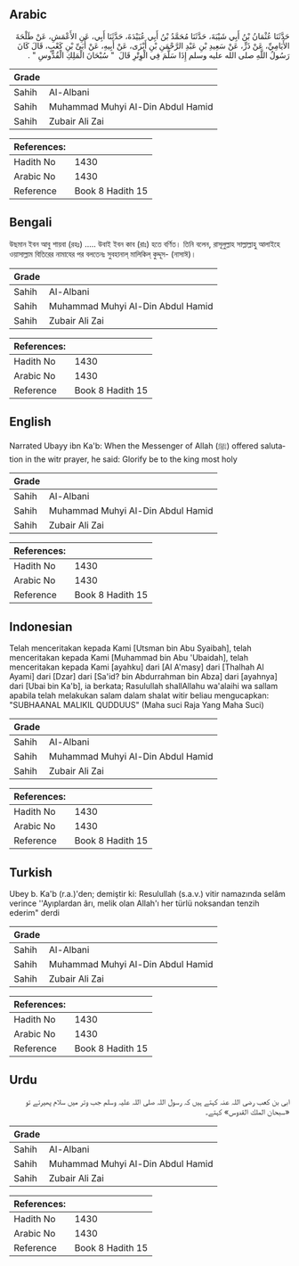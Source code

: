 ## Arabic


<div dir="rtl" lang="ar" style={{fontSize:'larger',backgroundColor:'#f8f9fa',padding:20}}>
حَدَّثَنَا عُثْمَانُ بْنُ أَبِي شَيْبَةَ، حَدَّثَنَا مُحَمَّدُ بْنُ أَبِي عُبَيْدَةَ، حَدَّثَنَا أَبِي، عَنِ الأَعْمَشِ، عَنْ طَلْحَةَ الأَيَامِيِّ، عَنْ ذَرٍّ، عَنْ سَعِيدِ بْنِ عَبْدِ الرَّحْمَنِ بْنِ أَبْزَى، عَنْ أَبِيهِ، عَنْ أُبَىِّ بْنِ كَعْبٍ، قَالَ كَانَ رَسُولُ اللَّهِ صلى الله عليه وسلم إِذَا سَلَّمَ فِي الْوِتْرِ قَالَ ‏ "‏ سُبْحَانَ الْمَلِكِ الْقُدُّوسِ ‏"‏ ‏.‏
</div>
<div style={{backgroundColor:'#f8f9fa',padding:20, marginBottom: 10}}><table> <thead> <tr> <th>Grade</th> <th></th> </tr> </thead> <tbody> <tr><td>Sahih</td><td>Al-Albani</td></tr><tr><td>Sahih</td><td>Muhammad Muhyi Al-Din Abdul Hamid</td></tr><tr><td>Sahih</td><td>Zubair Ali Zai</td></tr></tbody></table><table> <thead> <tr> <th>References:</th> <th></th> </tr> </thead> <tbody><tr><td>Hadith No</td><td>1430</td></tr><tr><td>Arabic No</td><td>1430</td></tr><tr><td>Reference</td><td>Book 8 Hadith 15</td></tr></tbody></table></div>

## Bengali


<div dir="ltr" lang="bn" style={{fontSize:'larger',backgroundColor:'#f8f9fa',padding:20}}>
উছমান ইবন আবু শায়বা (রহঃ) ..... উবাই ইবন কাব (রাঃ) হতে বর্ণিত। তিনি বলেন, রাসূলুল্লাহ সাল্লাল্লাহু আলাইহে ওয়াসাল্লাম বিতিরের নামাযের পর বলতেনঃ সুবহানাল্ মালিকিল্ কুদ্দূস- (নাসাঈ)।
</div>
<div style={{backgroundColor:'#f8f9fa',padding:20, marginBottom: 10}}><table> <thead> <tr> <th>Grade</th> <th></th> </tr> </thead> <tbody> <tr><td>Sahih</td><td>Al-Albani</td></tr><tr><td>Sahih</td><td>Muhammad Muhyi Al-Din Abdul Hamid</td></tr><tr><td>Sahih</td><td>Zubair Ali Zai</td></tr></tbody></table><table> <thead> <tr> <th>References:</th> <th></th> </tr> </thead> <tbody><tr><td>Hadith No</td><td>1430</td></tr><tr><td>Arabic No</td><td>1430</td></tr><tr><td>Reference</td><td>Book 8 Hadith 15</td></tr></tbody></table></div>

## English


<div dir="ltr" lang="en" style={{fontSize:'larger',backgroundColor:'#f8f9fa',padding:20}}>
Narrated Ubayy ibn Ka'b: When the Messenger of Allah (ﷺ) offered salutation in the witr prayer, he said: Glorify be to the king most holy
</div>
<div style={{backgroundColor:'#f8f9fa',padding:20, marginBottom: 10}}><table> <thead> <tr> <th>Grade</th> <th></th> </tr> </thead> <tbody> <tr><td>Sahih</td><td>Al-Albani</td></tr><tr><td>Sahih</td><td>Muhammad Muhyi Al-Din Abdul Hamid</td></tr><tr><td>Sahih</td><td>Zubair Ali Zai</td></tr></tbody></table><table> <thead> <tr> <th>References:</th> <th></th> </tr> </thead> <tbody><tr><td>Hadith No</td><td>1430</td></tr><tr><td>Arabic No</td><td>1430</td></tr><tr><td>Reference</td><td>Book 8 Hadith 15</td></tr></tbody></table></div>

## Indonesian


<div dir="ltr" lang="id" style={{fontSize:'larger',backgroundColor:'#f8f9fa',padding:20}}>
Telah menceritakan kepada Kami [Utsman bin Abu Syaibah], telah menceritakan kepada Kami [Muhammad bin Abu 'Ubaidah], telah menceritakan kepada Kami [ayahku] dari [Al A'masy] dari [Thalhah Al Ayami] dari [Dzar] dari [Sa'id? bin Abdurrahman bin Abza] dari [ayahnya] dari [Ubai bin Ka'b], ia berkata; Rasulullah shallAllahu wa'alaihi wa sallam apabila telah melakukan salam dalam shalat witir beliau mengucapkan: "SUBHAANAL MALIKIL QUDDUUS" (Maha suci Raja Yang Maha Suci)
</div>
<div style={{backgroundColor:'#f8f9fa',padding:20, marginBottom: 10}}><table> <thead> <tr> <th>Grade</th> <th></th> </tr> </thead> <tbody> <tr><td>Sahih</td><td>Al-Albani</td></tr><tr><td>Sahih</td><td>Muhammad Muhyi Al-Din Abdul Hamid</td></tr><tr><td>Sahih</td><td>Zubair Ali Zai</td></tr></tbody></table><table> <thead> <tr> <th>References:</th> <th></th> </tr> </thead> <tbody><tr><td>Hadith No</td><td>1430</td></tr><tr><td>Arabic No</td><td>1430</td></tr><tr><td>Reference</td><td>Book 8 Hadith 15</td></tr></tbody></table></div>

## Turkish


<div dir="ltr" lang="tr" style={{fontSize:'larger',backgroundColor:'#f8f9fa',padding:20}}>
Ubey b. Ka'b (r.a.)'den; demiştir ki: Resulullah (s.a.v.) vitir namazında selâm verince ''Ayıplardan ârı, melik olan Allah'ı her türlü noksandan tenzih ederim" derdi
</div>
<div style={{backgroundColor:'#f8f9fa',padding:20, marginBottom: 10}}><table> <thead> <tr> <th>Grade</th> <th></th> </tr> </thead> <tbody> <tr><td>Sahih</td><td>Al-Albani</td></tr><tr><td>Sahih</td><td>Muhammad Muhyi Al-Din Abdul Hamid</td></tr><tr><td>Sahih</td><td>Zubair Ali Zai</td></tr></tbody></table><table> <thead> <tr> <th>References:</th> <th></th> </tr> </thead> <tbody><tr><td>Hadith No</td><td>1430</td></tr><tr><td>Arabic No</td><td>1430</td></tr><tr><td>Reference</td><td>Book 8 Hadith 15</td></tr></tbody></table></div>

## Urdu


<div dir="rtl" lang="ur" style={{fontSize:'larger',backgroundColor:'#f8f9fa',padding:20}}>
ابی بن کعب رضی اللہ عنہ کہتے ہیں کہ رسول اللہ صلی اللہ علیہ وسلم جب وتر میں سلام پھیرتے تو «سبحان الملك القدوس» کہتے۔
</div>
<div style={{backgroundColor:'#f8f9fa',padding:20, marginBottom: 10}}><table> <thead> <tr> <th>Grade</th> <th></th> </tr> </thead> <tbody> <tr><td>Sahih</td><td>Al-Albani</td></tr><tr><td>Sahih</td><td>Muhammad Muhyi Al-Din Abdul Hamid</td></tr><tr><td>Sahih</td><td>Zubair Ali Zai</td></tr></tbody></table><table> <thead> <tr> <th>References:</th> <th></th> </tr> </thead> <tbody><tr><td>Hadith No</td><td>1430</td></tr><tr><td>Arabic No</td><td>1430</td></tr><tr><td>Reference</td><td>Book 8 Hadith 15</td></tr></tbody></table></div>
